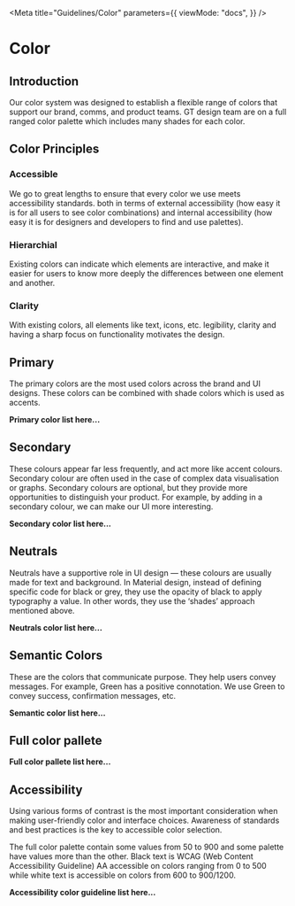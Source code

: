 
<Meta
  title="Guidelines/Color"
  parameters={{
    viewMode: "docs",
  }}
/>

# Color

## Introduction

Our color system was designed to establish a flexible range of colors that support our brand, comms, and product teams. GT design team are on a full ranged color palette which includes many shades for each color.

## Color Principles

### Accessible

We go to great lengths to ensure that every color we use meets accessibility standards. both in terms of external accessibility (how easy it is for all users to see color combinations) and internal accessibility (how easy it is for designers and developers to find and use palettes).

### Hierarchial

Existing colors can indicate which elements are interactive, and make it easier for users to know more deeply the differences between one element and another.

### Clarity

With existing colors, all elements like text, icons, etc. legibility, clarity and having a sharp focus on functionality motivates the design.

## Primary

The primary colors are the most used colors across the brand and UI designs. These colors can be combined with shade colors which is used as accents.

**Primary color list here...**

## Secondary

These colours appear far less frequently, and act more like accent colours. Secondary colour are often used in the case of complex data visualisation or graphs. Secondary colours are optional, but they provide more opportunities to distinguish your product. For example, by adding in a secondary colour, we can make our UI more interesting.

**Secondary color list here...**

## Neutrals

Neutrals have a supportive role in UI design — these colours are usually made for text and background. In Material design, instead of defining specific code for black or grey, they use the opacity of black to apply typography a value. In other words, they use the ‘shades’ approach mentioned above.

**Neutrals color list here...**

## Semantic Colors

These are the colors that communicate purpose. They help users convey messages. For example, Green has a positive connotation. We use Green to convey success, confirmation messages, etc.

**Semantic color list here...**

## Full color pallete

**Full color pallete list here...**

## Accessibility

Using various forms of contrast is the most important consideration when making user-friendly color and interface choices. Awareness of standards and best practices is the key to accessible color selection.

The full color palette contain some values from 50 to 900 and some palette have values more than the other. Black text is WCAG (Web Content Accessibility Guideline) AA accessible on colors ranging from 0 to 500 while white text is accessible on colors from 600 to 900/1200.

**Accessibility color guideline list here...**
